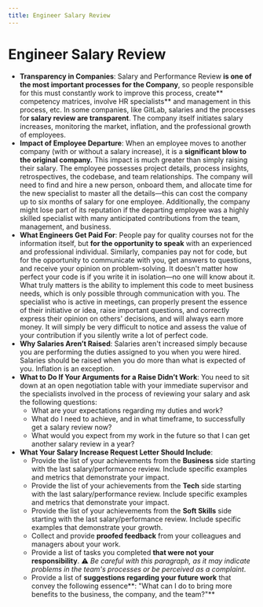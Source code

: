 ```yaml
---
title: Engineer Salary Review
---
```

 
# Engineer Salary Review

- **Transparency in Companies**: Salary and Performance Review **is one of the most important processes for the Company**, so people responsible 
for this must constantly work to improve this process, create** competency matrices, involve HR specialists** and management in this process, etc. 
In some companies, like GitLab, salaries and the processes fo**r salary review are transparent**. The company itself initiates salary increases, 
monitoring the market, inflation, and the professional growth of employees.
- **Impact of Employee Departure**: When an employee moves to another company (with or without a salary increase), it is a **significant blow to 
the original company.** This impact is much greater than simply raising their salary. The employee possesses project details, process insights, 
retrospectives, the codebase, and team relationships. The company will need to find and hire a new person, onboard them, and allocate time for 
the new specialist to master all the details—this can cost the company up to six months of salary for one employee. Additionally, the company
 might lose part of its reputation if the departing employee was a highly skilled specialist with many anticipated contributions from the team, 
 management, and business.
- **What Engineers Get Paid For**: People pay for quality courses not for the information itself, but **for the opportunity to speak** with an experienced 
and professional individual. Similarly, companies pay not for code, but for the opportunity to communicate with you, get answers to questions, 
and receive your opinion on problem-solving. It doesn't matter how perfect your code is if you write it in isolation—no one will know about it. 
What truly matters is the ability to implement this code to meet business needs, which is only possible through communication with you. 
The specialist who is active in meetings, can properly present the essence of their initiative or idea, raise important questions, and correctly 
express their opinion on others' decisions, and will always earn more money. It will simply be very difficult to notice and assess the value of 
your contribution if you silently write a lot of perfect code.
- **Why Salaries Aren’t Raised**: Salaries aren't increased simply because you are performing the duties assigned to you when you were hired. 
Salaries should be raised when you do more than what is expected of you. Inflation is an exception.
- **What to Do If Your Arguments for a Raise Didn’t Work**: You need to sit down at an open negotiation table with your immediate supervisor 
and the specialists involved in the process of reviewing your salary and ask the following questions:
    * What are your expectations regarding my duties and work?
    * What do I need to achieve, and in what timeframe, to successfully get a salary review now?
    * What would you expect from my work in the future so that I can get another salary review in a year?
- **What Your Salary Increase Request Letter Should Include**:
  - Provide the list of your achievements from the **Business** side starting with the last salary/performance review. Include specific examples 
    and metrics that demonstrate your impact.
  - Provide the list of your achievements from the **Tech** side starting with the last salary/performance review. Include specific examples and 
    metrics that demonstrate your impact.
  - Provide the list of your achievements from the **Soft Skills** side starting with the last salary/performance review. Include specific examples 
    that demonstrate your growth.
  - Collect and provide **proofed feedback** from your colleagues and managers about your work.
  - Provide a list of tasks you completed **that were not your responsibility**. ⚠️ _Be careful with this paragraph, as it may indicate problems in 
    the team's processes or be perceived as a complaint_.
  - Provide a list of **suggestions regarding your future work** that convey the following essence**: "What can I do to bring more benefits to the 
    business, the company, and the team?"**
